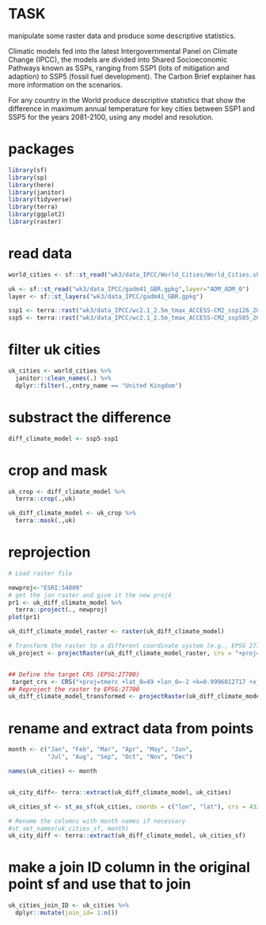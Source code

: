 # TASK
  manipulate some raster data and produce some descriptive statistics. 
  
  Climatic models fed into the latest Intergovernmental Panel on Climate Change (IPCC), the models are divided into Shared Socioeconomic Pathways known as SSPs, ranging from SSP1 (lots of mitigation and adaption) to SSP5 (fossil fuel development). The Carbon Brief explainer has more information on the scenarios.

  For any country in the World produce descriptive statistics that show the difference in maximum annual temperature for key cities between SSP1 and SSP5 for the years 2081-2100, using any model and resolution.

# packages
```r
library(sf)
library(sp)
library(here)
library(janitor)
library(tidyverse)
library(terra)
library(ggplot2)
library(raster)
```

# read data

```r
world_cities <- sf::st_read("wk3/data_IPCC/World_Cities/World_Cities.shp")

uk <- sf::st_read("wk3/data_IPCC/gadm41_GBR.gpkg",layer="ADM_ADM_0")
layer <- sf::st_layers("wk3/data_IPCC/gadm41_GBR.gpkg")

ssp1 <- terra::rast("wk3/data_IPCC/wc2.1_2.5m_tmax_ACCESS-CM2_ssp126_2081-2100.tif")
ssp5 <- terra::rast("wk3/data_IPCC/wc2.1_2.5m_tmax_ACCESS-CM2_ssp585_2081-2100.tif")
```

# filter uk cities
```r
uk_cities <- world_cities %>% 
  janitor::clean_names(.) %>%
  dplyr::filter(.,cntry_name == "United Kingdom")
```

# substract the difference
```r
diff_climate_model <- ssp5-ssp1
```

# crop and mask
```r
uk_crop <- diff_climate_model %>% 
  terra::crop(.,uk)

uk_diff_climate_model <- uk_crop %>% 
  terra::mask(.,uk)
```

# reprojection
```r
# Load raster file

newproj<-"ESRI:54009"
# get the jan raster and give it the new proj4
pr1 <- uk_diff_climate_model %>%
  terra::project(., newproj)
plot(pr1)

uk_diff_climate_model_raster <- raster(uk_diff_climate_model)

# Transform the raster to a different coordinate system (e.g., EPSG 27700)
uk_project <- projectRaster(uk_diff_climate_model_raster, crs = "+proj=utm +zone=30 +datum=WGS84 +units=m +no_defs")


## Define the target CRS (EPSG:27700)
 target_crs <- CRS("+proj=tmerc +lat_0=49 +lon_0=-2 +k=0.9996012717 +x_0=400000 +y_0=-100000 +datum=OSGB36 +units=m +no_defs")
## Reproject the raster to EPSG:27700
uk_diff_climate_model_transformed <- projectRaster(uk_diff_climate_model, crs = target_crs)
```

# rename and extract data from points
```r
month <- c("Jan", "Feb", "Mar", "Apr", "May", "Jun", 
           "Jul", "Aug", "Sep", "Oct", "Nov", "Dec")

names(uk_cities) <- month


uk_city_diff<- terra::extract(uk_diff_climate_model, uk_cities)
```

```r
uk_cities_sf <- st_as_sf(uk_cities, coords = c("lon", "lat"), crs = 4326)  # Specify the coordinate reference system (CRS)

# Rename the columns with month names if necessary
#st_set_names(uk_cities_sf, month)
uk_city_diff <- terra::extract(uk_diff_climate_model, uk_cities_sf)
```


# make a join ID column in the original point sf and use that to join
```r
uk_cities_join_ID <- uk_cities %>%
  dplyr::mutate(join_id= 1:n())
```




